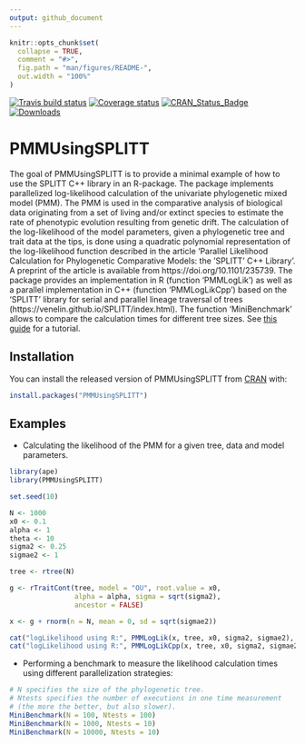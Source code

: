 ```yaml
---
output: github_document
---
```


<!-- README.md is generated from README.Rmd. Please edit that file -->

```r
knitr::opts_chunk$set(
  collapse = TRUE,
  comment = "#>",
  fig.path = "man/figures/README-",
  out.width = "100%"
)
```

[![Travis build status](https://travis-ci.org/venelin/PMMUsingSPLITT.svg?branch=master)](https://travis-ci.org/venelin/PMMUsingSPLITT)
[![Coverage status](https://codecov.io/gh/venelin/PMMUsingSPLITT/branch/master/graph/badge.svg)](https://codecov.io/github/venelin/PMMUsingSPLITT?branch=master)
[![CRAN_Status_Badge](http://www.r-pkg.org/badges/version/PMMUsingSPLITT?color=blue)](http://cran.r-project.org/web/packages/PMMUsingSPLITT)
[![Downloads](http://cranlogs.r-pkg.org/badges/PMMUsingSPLITT?color=blue)](http://cran.rstudio.com/package=PMMUsingSPLITT)


# PMMUsingSPLITT

The goal of PMMUsingSPLITT is to provide a minimal example of how to use the SPLITT C++ library in an R-package. The package implements parallelized log-likelihood calculation of the univariate phylogenetic mixed model (PMM). The PMM is used in the comparative analysis of biological data originating from a set of living and/or extinct species to estimate the rate of phenotypic evolution resulting from genetic drift. The calculation of the log-likelihood of the model parameters, given a phylogenetic tree and trait data at the tips, is done using a quadratic polynomial representation of the log-likelihood function described in the article 'Parallel Likelihood Calculation for Phylogenetic Comparative Models: the 'SPLITT' C++ Library'. A preprint of the article is available from https://doi.org/10.1101/235739. The package provides an implementation in R (function 'PMMLogLik') as well as a parallel implementation in C++ (function 'PMMLogLikCpp') based on the 'SPLITT' library for serial and parallel lineage traversal of trees (https://venelin.github.io/SPLITT/index.html). The function 'MiniBenchmark' allows to compare the calculation times for different tree sizes.  See [this guide](https://venelin.github.io/SPLITT/articles/SPLITTRcppModules.html) for a tutorial. 

## Installation

You can install the released version of PMMUsingSPLITT from [CRAN](https://CRAN.R-project.org) with:

``` r
install.packages("PMMUsingSPLITT")
```

## Examples

* Calculating the likelihood of the PMM for a given tree, data and model parameters.
```r
library(ape)
library(PMMUsingSPLITT)

set.seed(10)

N <- 1000
x0 <- 0.1
alpha <- 1
theta <- 10
sigma2 <- 0.25
sigmae2 <- 1

tree <- rtree(N)

g <- rTraitCont(tree, model = "OU", root.value = x0,
                alpha = alpha, sigma = sqrt(sigma2),
                ancestor = FALSE)

x <- g + rnorm(n = N, mean = 0, sd = sqrt(sigmae2))

cat("logLikelihood using R:", PMMLogLik(x, tree, x0, sigma2, sigmae2), "\n")
cat("logLikelihood using R:", PMMLogLikCpp(x, tree, x0, sigma2, sigmae2), "\n")
```

* Performing a benchmark to measure the likelihood calculation times using different parallelization strategies:

```r
# N specifies the size of the phylogenetic tree. 
# Ntests specifies the number of executions in one time measurement 
# (the more the better, but also slower).
MiniBenchmark(N = 100, Ntests = 100)
MiniBenchmark(N = 1000, Ntests = 10)
MiniBenchmark(N = 10000, Ntests = 10)
```

